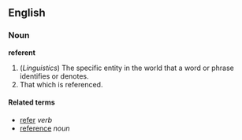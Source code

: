 ==English==
===Noun===
'''referent'''

#(''Linguistics'') The specific entity in the world that a word or phrase identifies or denotes.
# That which is referenced.

====Related terms====
*[[refer]] ''verb''
*[[reference]] ''noun''